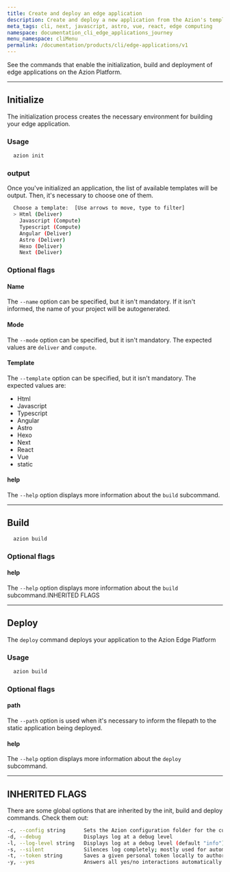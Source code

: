 ```yaml
---
title: Create and deploy an edge application
description: Create and deploy a new application from the Azion's templates.
meta_tags: cli, next, javascript, astro, vue, react, edge computing
namespace: documentation_cli_edge_applications_journey
menu_namespace: cliMenu
permalink: /documentation/products/cli/edge-applications/v1
---
```


See the commands that enable the initialization, build and deployment of edge applications on the Azion Platform.

---

## Initialize

The initialization process creates the necessary environment for building your edge application.

### Usage

```sh
  azion init
```

### output 

Once you've initialized an application, the list of available templates will be output. Then, it's necessary to choose one of them.

```sh 
  Choose a template:  [Use arrows to move, type to filter]
  > Html (Deliver)
    Javascript (Compute)
    Typescript (Compute)
    Angular (Deliver)
    Astro (Deliver)
    Hexo (Deliver)
    Next (Deliver)
```

### Optional flags

#### Name

The `--name` option can be specified, but it isn't mandatory. If it isn't informed, the name of your project will be autogenerated.

#### Mode

The `--mode` option can be specified, but it isn't mandatory. The expected values are `deliver` and `compute`.


#### Template

The `--template` option can be specified, but it isn't mandatory. The expected values are:

- Html
- Javascript
- Typescript
- Angular
- Astro
- Hexo
- Next 
- React
- Vue
- static

#### help

The `--help` option displays more information about the `build` subcommand.

---

## Build

```bash
  azion build
```

### Optional flags

#### help

The `--help` option displays more information about the `build` subcommand.INHERITED FLAGS
 
---

## Deploy 

The `deploy` command deploys your application to the Azion Edge Platform

### Usage

```bash
  azion build
```

### Optional flags

#### path 

The `--path` option is used when it's necessary to inform the filepath to the static application being deployed.

#### help

The `--help` option displays more information about the `deploy` subcommand.

---

## INHERITED FLAGS

There are some global options that are inherited by the init, build and deploy commands. Check them out:

```sh
-c, --config string      Sets the Azion configuration folder for the current command only, without changing persistent settings.
-d, --debug              Displays log at a debug level
-l, --log-level string   Displays log at a debug level (default "info")
-s, --silent             Silences log completely; mostly used for automation purposes
-t, --token string       Saves a given personal token locally to authorize CLI commands
-y, --yes                Answers all yes/no interactions automatically with yes
``` 